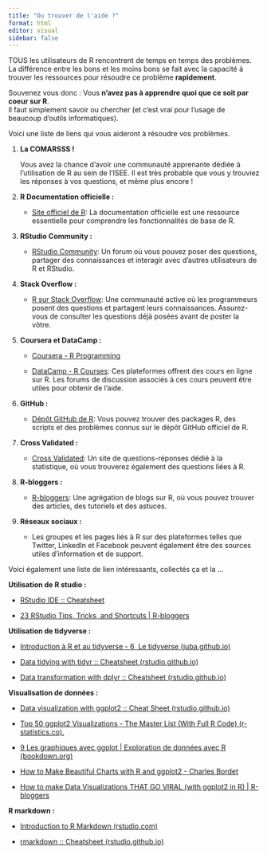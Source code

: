 ```yaml
---
title: "Ou trouver de l'aide ?"
format: html
editor: visual
sidebar: false
---
```


TOUS les utilisateurs de R rencontrent de temps en temps des problèmes. La différence entre les bons et les moins bons se fait avec la capacité à trouver les ressources pour résoudre ce problème **rapidement**.

Souvenez vous donc : Vous **n'avez pas à apprendre quoi que ce soit par coeur sur R**.\
Il faut simplement savoir ou chercher (et c'est vrai pour l'usage de beaucoup d'outils informatiques).

Voici une liste de liens qui vous aideront à résoudre vos problèmes.

1.  **La COMARSSS !**

    Vous avez la chance d'avoir une communauté apprenante dédiée à l'utilisation de R au sein de l'ISEE. Il est très probable que vous y trouviez les réponses à vos questions, et même plus encore !

2.  **R Documentation officielle :**

    -   [Site officiel de R](https://www.r-project.org/): La documentation officielle est une ressource essentielle pour comprendre les fonctionnalités de base de R.

3.  **RStudio Community :**

    -   [RStudio Community](https://community.rstudio.com/): Un forum où vous pouvez poser des questions, partager des connaissances et interagir avec d'autres utilisateurs de R et RStudio.

4.  **Stack Overflow :**

    -   [R sur Stack Overflow](https://stackoverflow.com/questions/tagged/r): Une communauté active où les programmeurs posent des questions et partagent leurs connaissances. Assurez-vous de consulter les questions déjà posées avant de poster la vôtre.

5.  **Coursera et DataCamp :**

    -   [Coursera - R Programming](https://www.coursera.org/learn/r-programming)

    -   [DataCamp - R Courses](https://www.datacamp.com/courses/tech:r): Ces plateformes offrent des cours en ligne sur R. Les forums de discussion associés à ces cours peuvent être utiles pour obtenir de l'aide.

6.  **GitHub :**

    -   [Dépôt GitHub de R](https://github.com/rstudio/r): Vous pouvez trouver des packages R, des scripts et des problèmes connus sur le dépôt GitHub officiel de R.

7.  **Cross Validated :**

    -   [Cross Validated](https://stats.stackexchange.com/): Un site de questions-réponses dédié à la statistique, où vous trouverez également des questions liées à R.

8.  **R-bloggers :**

    -   [R-bloggers](https://www.r-bloggers.com/): Une agrégation de blogs sur R, où vous pouvez trouver des articles, des tutoriels et des astuces.

9.  **Réseaux sociaux :**

    -   Les groupes et les pages liés à R sur des plateformes telles que Twitter, LinkedIn et Facebook peuvent également être des sources utiles d'information et de support.

Voici également une liste de lien intéressants, collectés ça et la ...

**Utilisation de R studio :**

-   [RStudio IDE :: Cheatsheet](https://rstudio.github.io/cheatsheets/html/rstudio-ide.html?_gl=1*1x39n9r*_ga*MjAwMzE0NDI0MC4xNjk0MDU0MDkx*_ga_2C0WZ1JHG0*MTY5Njg5NDk3Ni4zLjEuMTY5Njg5NTU5NS4wLjAuMA.. "https://rstudio.github.io/cheatsheets/html/rstudio-ide.html?_gl=1*1x39n9r*_ga*mjawmze0ndi0mc4xnjk0mdu0mdkx*_ga_2c0wz1jhg0*mty5njg5ndk3ni4zljeumty5njg5ntu5ns4wljauma..") 

-   [23 RStudio Tips, Tricks, and Shortcuts \| R-bloggers](https://www.r-bloggers.com/2020/06/23-rstudio-tips-tricks-and-shortcuts/ "https://www.r-bloggers.com/2020/06/23-rstudio-tips-tricks-and-shortcuts/") 

**Utilisation de tidyverse :**  

-   [Introduction à R et au tidyverse - 6  Le tidyverse (juba.github.io)](https://juba.github.io/tidyverse/06-tidyverse.html "https://juba.github.io/tidyverse/06-tidyverse.html") 

-   [Data tidying with tidyr :: Cheatsheet (rstudio.github.io)](https://rstudio.github.io/cheatsheets/html/tidyr.html?_gl=1*no4z1d*_ga*MjAwMzE0NDI0MC4xNjk0MDU0MDkx*_ga_2C0WZ1JHG0*MTY5Njg5NDk3Ni4zLjEuMTY5Njg5NTU5NS4wLjAuMA.. "https://rstudio.github.io/cheatsheets/html/tidyr.html?_gl=1*no4z1d*_ga*mjawmze0ndi0mc4xnjk0mdu0mdkx*_ga_2c0wz1jhg0*mty5njg5ndk3ni4zljeumty5njg5ntu5ns4wljauma..") 

-   [Data transformation with dplyr :: Cheatsheet (rstudio.github.io)](https://rstudio.github.io/cheatsheets/html/data-transformation.html?_gl=1*no4z1d*_ga*MjAwMzE0NDI0MC4xNjk0MDU0MDkx*_ga_2C0WZ1JHG0*MTY5Njg5NDk3Ni4zLjEuMTY5Njg5NTU5NS4wLjAuMA.. "https://rstudio.github.io/cheatsheets/html/data-transformation.html?_gl=1*no4z1d*_ga*mjawmze0ndi0mc4xnjk0mdu0mdkx*_ga_2c0wz1jhg0*mty5njg5ndk3ni4zljeumty5njg5ntu5ns4wljauma..") 

**Visualisation de données :**

-   [Data visualization with ggplot2 :: Cheat Sheet (rstudio.github.io)](https://rstudio.github.io/cheatsheets/html/data-visualization.html?_gl=1*no4z1d*_ga*MjAwMzE0NDI0MC4xNjk0MDU0MDkx*_ga_2C0WZ1JHG0*MTY5Njg5NDk3Ni4zLjEuMTY5Njg5NTU5NS4wLjAuMA.. "https://rstudio.github.io/cheatsheets/html/data-visualization.html?_gl=1*no4z1d*_ga*mjawmze0ndi0mc4xnjk0mdu0mdkx*_ga_2c0wz1jhg0*mty5njg5ndk3ni4zljeumty5njg5ntu5ns4wljauma..") 

-   [Top 50 ggplot2 Visualizations - The Master List (With Full R Code) (r-statistics.co).](http://r-statistics.co/Top50-Ggplot2-Visualizations-MasterList-R-Code.html "http://r-statistics.co/top50-ggplot2-visualizations-masterlist-r-code.html") 

-   [9 Les graphiques avec ggplot \| Exploration de données avec R (bookdown.org)](https://bookdown.org/ael/rexplor/chap8.html "https://bookdown.org/ael/rexplor/chap8.html") 

-   [How to Make Beautiful Charts with R and ggplot2 - Charles Bordet](https://www.charlesbordet.com/en/make-beautiful-charts-ggplot2/#iteration-7---add-annotations "https://www.charlesbordet.com/en/make-beautiful-charts-ggplot2/#iteration-7---add-annotations") 

-   [How to make Data Visualizations THAT GO VIRAL (with ggplot2 in R) \| R-bloggers](https://www.r-bloggers.com/2023/08/how-to-make-data-visualizations-that-go-viral-with-ggplot2-in-r/ "https://www.r-bloggers.com/2023/08/how-to-make-data-visualizations-that-go-viral-with-ggplot2-in-r/") 

**R markdown :**  

-   [Introduction to R Markdown (rstudio.com)](https://rmarkdown.rstudio.com/articles_intro.html "https://rmarkdown.rstudio.com/articles_intro.html") 

-   [rmarkdown :: Cheatsheet (rstudio.github.io)](https://rstudio.github.io/cheatsheets/html/rmarkdown.html?_gl=1*1x39n9r*_ga*MjAwMzE0NDI0MC4xNjk0MDU0MDkx*_ga_2C0WZ1JHG0*MTY5Njg5NDk3Ni4zLjEuMTY5Njg5NTU5NS4wLjAuMA.. "https://rstudio.github.io/cheatsheets/html/rmarkdown.html?_gl=1*1x39n9r*_ga*mjawmze0ndi0mc4xnjk0mdu0mdkx*_ga_2c0wz1jhg0*mty5njg5ndk3ni4zljeumty5njg5ntu5ns4wljauma..") 
